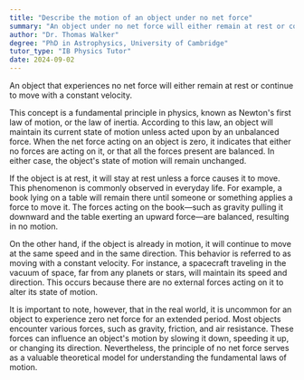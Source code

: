 ```yaml
---
title: "Describe the motion of an object under no net force"
summary: "An object under no net force will either remain at rest or continue moving at a constant velocity."
author: "Dr. Thomas Walker"
degree: "PhD in Astrophysics, University of Cambridge"
tutor_type: "IB Physics Tutor"
date: 2024-09-02
---
```


An object that experiences no net force will either remain at rest or continue to move with a constant velocity.

This concept is a fundamental principle in physics, known as Newton's first law of motion, or the law of inertia. According to this law, an object will maintain its current state of motion unless acted upon by an unbalanced force. When the net force acting on an object is zero, it indicates that either no forces are acting on it, or that all the forces present are balanced. In either case, the object's state of motion will remain unchanged.

If the object is at rest, it will stay at rest unless a force causes it to move. This phenomenon is commonly observed in everyday life. For example, a book lying on a table will remain there until someone or something applies a force to move it. The forces acting on the book—such as gravity pulling it downward and the table exerting an upward force—are balanced, resulting in no motion.

On the other hand, if the object is already in motion, it will continue to move at the same speed and in the same direction. This behavior is referred to as moving with a constant velocity. For instance, a spacecraft traveling in the vacuum of space, far from any planets or stars, will maintain its speed and direction. This occurs because there are no external forces acting on it to alter its state of motion.

It is important to note, however, that in the real world, it is uncommon for an object to experience zero net force for an extended period. Most objects encounter various forces, such as gravity, friction, and air resistance. These forces can influence an object's motion by slowing it down, speeding it up, or changing its direction. Nevertheless, the principle of no net force serves as a valuable theoretical model for understanding the fundamental laws of motion.
    